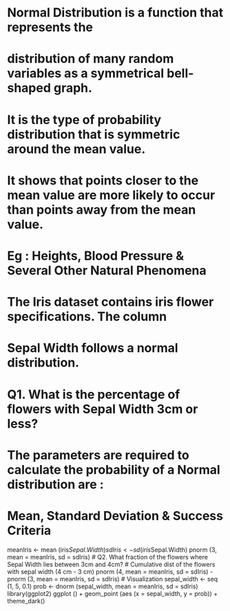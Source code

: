 # Normal Distribution is a function that represents the 
# distribution of many random variables as a symmetrical bell-shaped graph.
# It is the type of probability distribution that is symmetric around the mean value. 
# It shows that points closer to the mean value are more likely to occur than points away from the mean value.
# Eg : Heights, Blood Pressure & Several Other Natural Phenomena
# The Iris dataset contains iris flower specifications. The column 
# Sepal Width follows a normal distribution.
# Q1. What is the percentage of flowers with Sepal Width 3cm or less?
# The parameters are required to calculate the probability of a Normal distribution are :
# Mean, Standard Deviation & Success Criteria
meanIris <- mean (iris$Sepal.Width)
sdIris <- sd (iris$Sepal.Width)
pnorm (3, mean = meanIris, sd = sdIris)
# Q2. What fraction of the flowers where Sepal Width lies between 3cm and 4cm?
# Cumulative dist of the flowers with sepal width (4 cm - 3 cm)
pnorm (4, mean = meanIris, sd = sdIris) - pnorm (3, mean = meanIris, sd = sdIris)
# Visualization
sepal_width <- seq (1, 5, 0.1)
prob <- dnorm (sepal_width, mean =  meanIris, sd = sdIris)
library(ggplot2)
ggplot () + geom_point (aes (x = sepal_width, y = prob)) + 
  theme_dark()